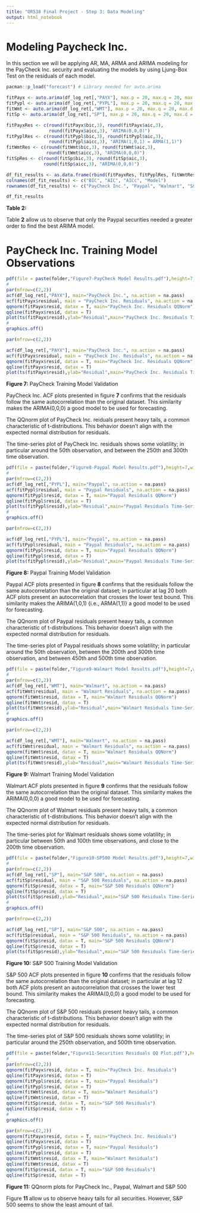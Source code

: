 ```yaml
---
title: "OR538 Final Project - Step 3: Data Modeling"
output: html_notebook
---
```


# Modeling Paycheck Inc.

In this section we will be applying AR, MA, ARMA and ARIMA modeling for the PayCheck Inc. security and evaluating the models by using Ljung-Box Test on the residuals of each model.


```r
pacman::p_load("forecast") # Library needed for auto.arima

fitPayx <- auto.arima(df_log_ret[,"PAYX"], max.p = 20, max.q = 20, max.d = 20, ic = "aic")
fitPypl <- auto.arima(df_log_ret[,"PYPL"], max.p = 20, max.q = 20, max.d = 20, ic = "aic")
fitWmt <- auto.arima(df_log_ret[,"WMT"], max.p = 20, max.q = 20, max.d = 20, ic = "aic")
fitSp <- auto.arima(df_log_ret[,"SP"], max.p = 20, max.q = 20, max.d = 20, ic = "aic")

fitPayxRes <- c(round(fitPayx$bic,3), round(fitPayx$aic,3),
                round(fitPayx$aicc,3), "ARIMA(0,0,0)")
fitPyplRes <- c(round(fitPypl$bic,3), round(fitPypl$aic,3),
                round(fitPypl$aicc,3), "ARIMA(1,0,1) = ARMA(1,1)")
fitWmtRes <- c(round(fitWmt$bic,3), round(fitWmt$aic,3),
               round(fitWmt$aicc,3), "ARIMA(0,0,0)")
fitSpRes <- c(round(fitSp$bic,3), round(fitSp$aic,3),
              round(fitSp$aicc,3), "ARIMA(0,0,0)")

df_fit_results <- as.data.frame(rbind(fitPayxRes, fitPyplRes, fitWmtRes, fitSpRes))
colnames(df_fit_results) <- c("BIC", "AIC", "AICc", "Model")
rownames(df_fit_results) <- c("PayCheck Inc.", "Paypal", "Walmart", "S&P 500")

df_fit_results
```
**Table 2:**

Table **2** allow us to observe that only the Paypal securities needed a greater order to find the best ARIMA model.

# PayCheck Inc. Training Model Observations

```r
pdf(file = paste(folder,"Figure7-PayCheck Model Results.pdf"),height=7,width=8)
#
par(mfrow=c(2,2))
acf(df_log_ret[,"PAYX"], main="PayCheck Inc.", na.action = na.pass)
acf(fitPayx$residual, main = "PayCheck Inc. Residuals", na.action = na.pass)
qqnorm(fitPayx$resid, datax = T, main="PayCheck Inc. Residuals QQNorm") 
qqline(fitPayx$resid, datax = T)
plot(ts(fitPayx$resid),ylab="Residual",main="PayCheck Inc. Residuals Time-Series")
#
graphics.off()

par(mfrow=c(2,2))

acf(df_log_ret[,"PAYX"], main="PayCheck Inc.", na.action = na.pass)
acf(fitPayx$residual, main = "PayCheck Inc. Residuals", na.action = na.pass)
qqnorm(fitPayx$resid, datax = T, main="PayCheck Inc. Residuals QQNorm") 
qqline(fitPayx$resid, datax = T)
plot(ts(fitPayx$resid),ylab="Residual",main="PayCheck Inc. Residuals Time-Series")
```
**Figure 7:** PayCheck Training Model Validation

PayCheck Inc. ACF plots presented in figure **7** confirms that the residuals follow the same autocorrelation than the original dataset. This similarity makes the ARIMA(0,0,0) a good model to be used for forecasting. 

The QQnorm plot of PayCheck Inc. reiduals present heavy tails, a common characteristic of t-distributions. This behavior doesn't align with the expected normal distribution for residuals. 

The time-series plot of PayCheck Inc. residuals shows some volatility; in particular around the 50th observation, and between the 250th and 300th time observation.

```r
pdf(file = paste(folder,"Figure8-Paypal Model Results.pdf"),height=7,width=8)
#
par(mfrow=c(2,2))
acf(df_log_ret[,"PYPL"], main="Paypal", na.action = na.pass)
acf(fitPypl$residual, main = "Paypal Residuals", na.action = na.pass)
qqnorm(fitPypl$resid, datax = T, main="Paypal Residuals QQNorm") 
qqline(fitPypl$resid, datax = T)
plot(ts(fitPypl$resid),ylab="Residual",main="Paypal Residuals Time-Series")
#
graphics.off()

par(mfrow=c(2,2))

acf(df_log_ret[,"PYPL"], main="Paypal", na.action = na.pass)
acf(fitPypl$residual, main = "Paypal Residuals", na.action = na.pass)
qqnorm(fitPypl$resid, datax = T, main="Paypal Residuals QQNorm") 
qqline(fitPypl$resid, datax = T)
plot(ts(fitPypl$resid),ylab="Residual",main="Paypal Residuals Time-Series")
```
**Figure 8:** Paypal Training Model Validation

Paypal ACF plots presented in figure **8** confirms that the residuals follow the same autocorrelation than the original dataset; in particular at lag 20 both ACF plots present an autocorrelation that crosses the lower test bound. This similarity makes the ARIMA(1,0,1) {i.e., ARMA(1,1)} a good model to be used for forecasting. 

The QQnorm plot of Paypal residuals present heavy tails, a common characteristic of t-distributions. This behavior doesn't align with the expected normal distribution for residuals.

The time-series plot of Paypal residuals shows some volatility; in particular around the 50th observation, between the 200th and 300th time observation, and between 450th and 500th time observation.


```r
pdf(file = paste(folder,"Figure9-Walmart Model Results.pdf"),height=7,width=8)
#
par(mfrow=c(2,2))
acf(df_log_ret[,"WMT"], main="Walmart", na.action = na.pass)
acf(fitWmt$residual, main = "Walmart Residuals", na.action = na.pass)
qqnorm(fitWmt$resid, datax = T, main="Walmart Residuals QQNorm") 
qqline(fitWmt$resid, datax = T)
plot(ts(fitWmt$resid),ylab="Residual",main="Walmart Residuals Time-Series")
#
graphics.off()

par(mfrow=c(2,2))

acf(df_log_ret[,"WMT"], main="Walmart", na.action = na.pass)
acf(fitWmt$residual, main = "Walmart Residuals", na.action = na.pass)
qqnorm(fitWmt$resid, datax = T, main="Walmart Residuals QQNorm") 
qqline(fitWmt$resid, datax = T)
plot(ts(fitWmt$resid),ylab="Residual",main="Walmart Residuals Time-Series")
```
**Figure 9:** Walmart Training Model Validation

Walmart ACF plots presented in figure **9** confirms that the residuals follow the same autocorrelation than the original dataset. This similarity makes the ARIMA(0,0,0) a good model to be used for forecasting. 

The QQnorm plot of Walmart residuals present heavy tails, a common characteristic of t-distributions. This behavior doesn't align with the expected normal distribution for residuals. 

The time-series plot for Walmart residuals shows some volatility; in particular between 50th and 100th time observations, and close to the 200th time observation.

```r
pdf(file = paste(folder,"Figure10-SP500 Model Results.pdf"),height=7,width=8)
#
par(mfrow=c(2,2))
acf(df_log_ret[,"SP"], main="S&P 500", na.action = na.pass)
acf(fitSp$residual, main = "S&P 500 Residuals", na.action = na.pass)
qqnorm(fitSp$resid, datax = T, main="S&P 500 Residuals QQNorm") 
qqline(fitSp$resid, datax = T)
plot(ts(fitSp$resid),ylab="Residual",main="S&P 500 Residuals Time-Series")
#
graphics.off()

par(mfrow=c(2,2))

acf(df_log_ret[,"SP"], main="S&P 500", na.action = na.pass)
acf(fitSp$residual, main = "S&P 500 Residuals", na.action = na.pass)
qqnorm(fitSp$resid, datax = T, main="S&P 500 Residuals QQNorm") 
qqline(fitSp$resid, datax = T)
plot(ts(fitSp$resid),ylab="Residual",main="S&P 500 Residuals Time-Series")
```
**Figure 10:** S&P 500 Training Model Validation

S&P 500 ACF plots presented in figure **10** confirms that the residuals follow the same autocorrelation than the original dataset; in particular at lag 12 both ACF plots present an autocorrelation that crosses the lower test bound. This similarity makes the ARIMA(0,0,0) a good model to be used for forecasting. 

The QQnorm plot of S&P 500 residuals present heavy tails, a common characteristic of t-distributions. This behavior doesn't align with the expected normal distribution for residuals.

The time-series plot of S&P 500 residuals shows some volatility; in particular around the 250th observation, and 500th time observation.

```r
pdf(file = paste(folder,"Figure11-Securities Residuals QQ Plot.pdf"),height=7,width=8)
#
par(mfrow=c(2,2))
qqnorm(fitPayx$resid, datax = T, main="PayCheck Inc. Residuals") 
qqline(fitPayx$resid, datax = T)
qqnorm(fitPypl$resid, datax = T, main="Paypal Residuals") 
qqline(fitPypl$resid, datax = T)
qqnorm(fitWmt$resid, datax = T, main="Walmart Residuals") 
qqline(fitWmt$resid, datax = T)
qqnorm(fitSp$resid, datax = T, main="S&P 500 Residuals") 
qqline(fitSp$resid, datax = T)
#
graphics.off()

par(mfrow=c(2,2))
qqnorm(fitPayx$resid, datax = T, main="PayCheck Inc. Residuals") 
qqline(fitPayx$resid, datax = T)
qqnorm(fitPypl$resid, datax = T, main="Paypal Residuals") 
qqline(fitPypl$resid, datax = T)
qqnorm(fitWmt$resid, datax = T, main="Walmart Residuals") 
qqline(fitWmt$resid, datax = T)
qqnorm(fitSp$resid, datax = T, main="S&P 500 Residuals") 
qqline(fitSp$resid, datax = T)
```
**Figure 11:** QQnorm plots for PayCheck Inc., Paypal, Walmart and S&P 500

Figure **11** allow us to observe heavy tails for all securities. However, S&P 500 seems to show the least amount of tail.



